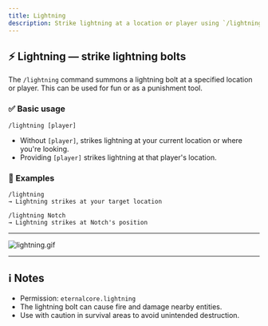 ```yaml
---
title: Lightning
description: Strike lightning at a location or player using `/lightning`.
---
```


## ⚡ Lightning — strike lightning bolts

The `/lightning` command summons a lightning bolt at a specified location or player. This can be used for fun or as a punishment tool.

### ✅ Basic usage

```text
/lightning [player]
```

- Without `[player]`, strikes lightning at your current location or where you're looking.
- Providing `[player]` strikes lightning at that player's location.

### 🎯 Examples

```text
/lightning
→ Lightning strikes at your target location

/lightning Notch
→ Lightning strikes at Notch's position
```

---

![lightning.gif](/docs/eternalcore/lightning.gif)

---

## ℹ️ Notes

- Permission: `eternalcore.lightning`
- The lightning bolt can cause fire and damage nearby entities.
- Use with caution in survival areas to avoid unintended destruction.

